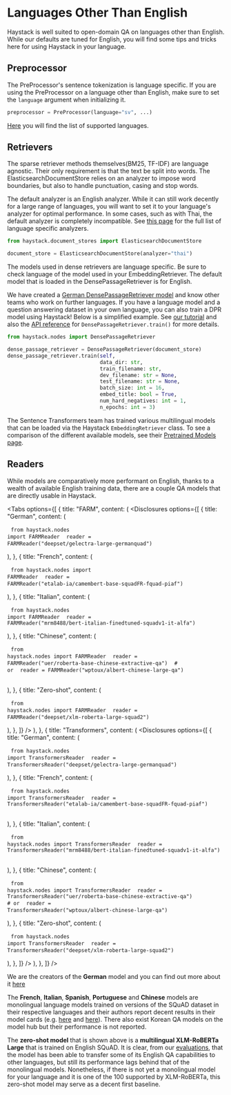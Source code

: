 # Languages Other Than English

Haystack is well suited to open-domain QA on languages other than English.
While our defaults are tuned for English,
you will find some tips and tricks here for using Haystack in your language.

<div style={{ marginBottom: "3rem" }} />

## Preprocessor

The PreProcessor's sentence tokenization is language specific.
If you are using the PreProcessor on a language other than English,
make sure to set the `language` argument when initializing it.

``` python
preprocessor = PreProcessor(language="sv", ...)
```
[Here](https://github.com/deepset-ai/haystack/blob/3e6def7e03097021c8efd1b5c277bec6e541c162/haystack/preprocessor/preprocessor.py#L17) you will find the list of supported languages.

<div style={{ marginBottom: "3rem" }} />

## Retrievers

The sparse retriever methods themselves(BM25, TF-IDF) are language agnostic.
Their only requirement is that the text be split into words.
The ElasticsearchDocumentStore relies on an analyzer to impose word boundaries,
but also to handle punctuation, casing and stop words.

The default analyzer is an English analyzer.
While it can still work decently for a large range of languages,
you will want to set it to your language's analyzer for optimal performance.
In some cases, such as with Thai, the default analyzer is completely incompatible.
See [this page](https://www.elastic.co/guide/en/elasticsearch/reference/v1.4.0/current/analysis-lang-analyzer.html)
for the full list of language specific analyzers.

```python
from haystack.document_stores import ElasticsearchDocumentStore

document_store = ElasticsearchDocumentStore(analyzer="thai")
```

The models used in dense retrievers are language specific.
Be sure to check language of the model used in your EmbeddingRetriever.
The default model that is loaded in the DensePassageRetriever is for English.

We have created a [German DensePassageRetriever model](https://deepset.ai/germanquad) and know other teams who work on further languages.
If you have a language model and a question answering dataset in your own language, you can also train a DPR model using Haystack!
Below is a simplified example.
See [our tutorial](/tutorials/v1.4.0/train-dpr) and also the [API reference](/reference/v1.4.0/retriever#train) for `DensePassageRetriever.train()` for more details.

```python
from haystack.nodes import DensePassageRetriever

dense_passage_retriever = DensePassageRetriever(document_store)
dense_passage_retriever.train(self,
                              data_dir: str,
                              train_filename: str,
                              dev_filename: str = None,
                              test_filename: str = None,
                              batch_size: int = 16,
                              embed_title: bool = True,
                              num_hard_negatives: int = 1,
                              n_epochs: int = 3)
```

The Sentence Transformers team has trained various multilingual models that can be loaded via the Haystack
`EmbeddingRetriever` class. To see a comparison of the different available models, see their
[Pretrained Models page](https://www.sbert.net/docs/pretrained_models.html#).

<div style={{ marginBottom: "3rem" }} />

## Readers

While models are comparatively more performant on English,
thanks to a wealth of available English training data,
there are a couple QA models that are directly usable in Haystack.

<Tabs
  options={[
    {
      title: "FARM",
      content: (
        <Disclosures
          options={[
            {
              title: "German",
              content: (
                <pre>
                  <code>from haystack.nodes import FARMReader</code>
                  <code>
                    reader = FARMReader("deepset/gelectra-large-germanquad")
                  </code>
                </pre>
              ),
            },
            {
              title: "French",
              content: (
                <pre>
                  <code>from haystack.nodes import FARMReader</code>
                  <code>
                    reader = FARMReader("etalab-ia/camembert-base-squadFR-fquad-piaf")
                  </code>
                </pre>
              ),
            },
            {
              title: "Italian",
              content: (
                <pre>
                  <code>from haystack.nodes import FARMReader</code>
                  <code>
                    reader =
                    FARMReader("mrm8488/bert-italian-finedtuned-squadv1-it-alfa")
                  </code>
                </pre>
              ),
            },
            {
              title: "Chinese",
              content: (
                <pre>
                  <code>from haystack.nodes import FARMReader</code>
                  <code>
                    reader =
                    FARMReader("uer/roberta-base-chinese-extractive-qa")
                  </code>
                  <code># or</code>
                  <code>
                    reader = FARMReader("wptoux/albert-chinese-large-qa")
                  </code>
                </pre>
              ),
            },
            {
              title: "Zero-shot",
              content: (
                <pre>
                  <code>from haystack.nodes import FARMReader</code>
                  <code>
                    reader = FARMReader("deepset/xlm-roberta-large-squad2")
                  </code>
                </pre>
              ),
            },
          ]}
        />
      ),
    },
    {
      title: "Transformers",
      content: (
        <Disclosures
          options={[
            {
              title: "German",
              content: (
                <pre>
                  <code>from haystack.nodes import TransformersReader</code>
                  <code>
                    reader = TransformersReader("deepset/gelectra-large-germanquad")
                  </code>
                </pre>
              ),
            },
            {
              title: "French",
              content: (
                <pre>
                  <code>from haystack.nodes import TransformersReader</code>
                  <code>
                    reader = TransformersReader("etalab-ia/camembert-base-squadFR-fquad-piaf")
                  </code>
                </pre>
              ),
            },
            {
              title: "Italian",
              content: (
                <pre>
                  <code>from haystack.nodes import TransformersReader</code>
                  <code>
                    reader = TransformersReader("mrm8488/bert-italian-finedtuned-squadv1-it-alfa")
                  </code>
                </pre>
              ),
            },
            {
              title: "Chinese",
              content: (
                <pre>
                  <code>from haystack.nodes import TransformersReader</code>
                  <code>
                    reader = TransformersReader("uer/roberta-base-chinese-extractive-qa")
                  </code>
                  <code># or</code>
                  <code>
                    reader = TransformersReader("wptoux/albert-chinese-large-qa")
                  </code>
                </pre>
              ),
            },
            {
              title: "Zero-shot",
              content: (
                <pre>
                  <code>from haystack.nodes import TransformersReader</code>
                  <code>
                    reader = TransformersReader("deepset/xlm-roberta-large-squad2")
                  </code>
                </pre>
              ),
            },
          ]}
        />
      ),
    },
  ]}
/>

<div style={{ marginBottom: "3rem" }} />

We are the creators of the **German** model and you can find out more about it [here](https://deepset.ai/germanquad)

The **French**, **Italian**, **Spanish**, **Portuguese** and **Chinese** models are monolingual language models trained on versions of the SQuAD dataset in their respective languages
and their authors report decent results in their model cards
(e.g. [here](https://huggingface.co/etalab-ia/camembert-base-squadFR-fquad-piaf) and [here](https://huggingface.co/mrm8488/bert-italian-finedtuned-squadv1-it-alfa)).
There also exist Korean QA models on the model hub but their performance is not reported.

The **zero-shot model** that is shown above is a **multilingual XLM-RoBERTa Large** that is trained on English SQuAD.
It is clear, from our [evaluations](https://huggingface.co/deepset/xlm-roberta-large-squad2#model_card),
that the model has been able to transfer some of its English QA capabilities to other languages,
but still its performance lags behind that of the monolingual models.
Nonetheless, if there is not yet a monolingual model for your language and it is one of the 100 supported by XLM-RoBERTa,
this zero-shot model may serve as a decent first baseline.
